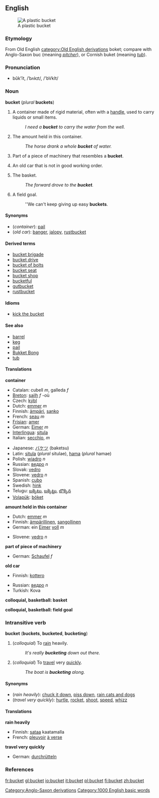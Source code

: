==English==
[[Image:Bucket.JPG|thumb|A plastic bucket]]

===Etymology===
From Old English [[category:Old English derivations]] boket; compare with Anglo-Saxon [[Category:Anglo-Saxon derivations]] buc (meaning ''[[pitcher]]''), or Cornish buket (meaning ''[[tub]]'').
===Pronunciation===
*bûk'ĭt, /ˈbʌkɪt/, /'bVkIt/

===Noun===
'''bucket''' (''plural'' '''buckets''')

#A container made of rigid material, often with a [[handle]], used to carry liquids or small items.
#:''I need a '''bucket''' to carry the water from the well.''
#The amount held in this container.
#:''The horse drank a whole '''bucket''' of water.''
#Part of a piece of machinery that resembles a '''bucket'''.
#{{slang}} An old car that is not in good working order.
#{{cattag2|Basketball|Colloquial}} The basket.
#:''The forward drove to the '''bucket'''.''
#{{cattag2|Basketball|Colloquial}} A field goal.
#:''We can't keep giving up easy '''buckets'''.

====Synonyms====
*(''container''): [[pail]]
*(''old car''): [[banger]], [[jalopy]], [[rustbucket]]

====Derived terms====
*[[bucket brigade]]
*[[bucket drive]]
*[[bucket of bolts]]
*[[bucket seat]]
*[[bucket shop]]
*[[bucketful]]
*[[gutbucket]]
*[[rustbucket]]

====Idioms====
*[[kick the bucket]]

====See also====
*[[barrel]]
*[[keg]]
*[[pail]]
* [http://en.wiktionary.org/wiki/bucket_bong#Noun Bukket Bong]
*[[tub]]

====Translations====
'''container'''
{{top}}
*Catalan: cubell ''m'', galleda ''f''
*[[Breton]]: [[sailh]] ''f'' -où
*Czech: [[kýbl#Czech|kýbl]]
*Dutch: [[emmer]] ''m''
*Finnish: [[ämpäri]], [[sanko]]
*French: [[seau]] ''m''
*[[Frisian]]: [[amer]]
*German: [[Eimer]] ''m''
*[[Interlingua]]: [[situla#Interlingua|situla]]
*Italian: [[secchio]], ''m''
{{mid}}
*Japanese: [[バケツ]] (baketsu)
*Latin: [[situla#Latin|situla]] (''plural'' situlae), [[hama]] (''plural'' hamae)
*Polish: [[wiadro]] ''n''
*Russian: [[ведро]] ''n''
*Slovak: [[vedro#Slovak|vedro]]
*Slovene: [[vedro]] ''n''
*Spanish: [[cubo#Spanish|cubo]]
*Swedish: [[hink]]
*Telugu: [[బక్కెటు]], [[బక్కెట్టు]], [[బొక్కెన]]
*[[Volapük]]: [[böket]]
{{bottom}}

'''amount held in this container'''
{{top}}
*Dutch: [[emmer]] ''m''
*Finnish: [[ämpärillinen]], [[sangollinen]]
*German: ein [[Eimer]] [[voll]] ''m''
{{mid}}
*Slovene: [[vedro]] ''n''
{{bottom}}

'''part of piece of machinery'''
{{top}}
*German: [[Schaufel]] ''f''
{{mid}}
{{bottom}}

'''old car'''
{{top}}
*Finnish: [[kottero]]
{{mid}}
*Russian: [[ведро]] ''n''
*Turkish: Kova
{{bottom}}

'''colloquial, basketball: basket'''
{{top}}
{{mid}}
{{bottom}}

'''colloquial, basketball: field goal'''
{{top}}
{{mid}}
{{bottom}}

===Intransitive verb===
'''bucket''' ('''buckets''', '''bucketed''', '''bucketing''')

#(''colloquial'') To [[rain]] heavily.
#:''It's really '''bucketing''' down out there.''
#(''colloquial'') To [[travel]] very [[quick]]ly.
#:''The boat is '''bucketing''' along.''

====Synonyms====
*(''rain heavily''): [[chuck it down]], [[piss down]], [[rain cats and dogs]]
*(''travel very quickly''): [[hurtle]], [[rocket]], [[shoot]], [[speed]], [[whizz]]

====Translations====
'''rain heavily'''
{{top}}
*Finnish: [[sataa]] kaatamalla
*French: [[pleuvoir]] [[à verse]]
{{mid}}
{{bottom}}

'''travel very quickly'''
{{top}}
*German: [[durchrütteln]]
{{mid}}
{{bottom}}

===References===
{{R:Webster 1913}}

{{BE-ready}}
[[Category:1000 English basic words]]

[[fr:bucket]]
[[gl:bucket]]
[[io:bucket]]
[[it:bucket]]
[[pl:bucket]]
[[fi:bucket]]
[[zh:bucket]]
